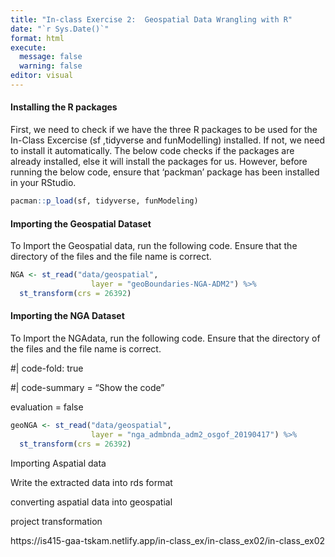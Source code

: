 ```yaml
---
title: "In-class Exercise 2:  Geospatial Data Wrangling with R"
date: "`r Sys.Date()`"
format: html
execute:
  message: false
  warning: false
editor: visual
---
```


#### Installing the R packages

First, we need to check if we have the three R packages to be used for the In-Class Excercise (sf ,tidyverse and funModelling) installed. If not, we need to install it automatically. The below code checks if the packages are already installed, else it will install the packages for us. However, before running the below code, ensure that 'packman' package has been installed in your RStudio.

```r
pacman::p_load(sf, tidyverse, funModeling)
```

#### Importing the Geospatial Dataset

To Import the Geospatial data, run the following code. Ensure that the directory of the files and the file name is correct.

```r
NGA <- st_read("data/geospatial", 
                  layer = "geoBoundaries-NGA-ADM2") %>%
  st_transform(crs = 26392)
```

#### Importing the NGA Dataset

To Import the NGAdata, run the following code. Ensure that the directory of the files and the file name is correct.

#\| code-fold: true

#\| code-summary = "Show the code"

evaluation = false

```r
geoNGA <- st_read("data/geospatial", 
                  layer = "nga_admbnda_adm2_osgof_20190417") %>%
  st_transform(crs = 26392)
```

Importing Aspatial data

Write the extracted data into rds format

converting aspatial data into geospatial

project transformation

https://is415-gaa-tskam.netlify.app/in-class_ex/in-class_ex02/in-class_ex02
